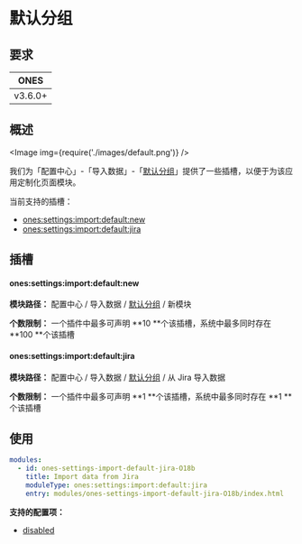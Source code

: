 
# 默认分组

## 要求

|  ONES   |
| :-----: |
| v3.6.0+ |

## 概述

<Image img={require('./images/default.png')} />

我们为「配置中心」-「导入数据」-「[默认分组](../../index.mdx#slot-hierarchy)」提供了一些插槽，以便于为该应用定制化页面模块。

当前支持的插槽：

- [ones:settings:import:default:new](#onessettingsimportdefaultnew)
- [ones:settings:import:default:jira](#onessettingsimportdefaultjira)

## 插槽

#### ones:settings:import:default:new

**模块路径：** 配置中心 / 导入数据 / [默认分组](../../index.mdx#slot-hierarchy) / 新模块

**个数限制：** 一个插件中最多可声明 **10 **个该插槽，系统中最多同时存在 **100 **个该插槽

#### ones:settings:import:default:jira

**模块路径：** 配置中心 / 导入数据 / [默认分组](../../index.mdx#slot-hierarchy) / 从 Jira 导入数据

**个数限制：** 一个插件中最多可声明 **1 **个该插槽，系统中最多同时存在 **1 **个该插槽

## 使用

```yaml
modules:
  - id: ones-settings-import-default-jira-O18b
    title: Import data from Jira
    moduleType: ones:settings:import:default:jira
    entry: modules/ones-settings-import-default-jira-O18b/index.html
```

**支持的配置项：**

- [disabled](../../../../../../reference/config/plugin.yaml#disabled)
